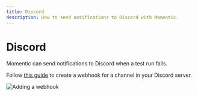 ```yaml
---
title: Discord
description: How to send notifications to Discord with Momentic.
---
```


# Discord

Momentic can send notifications to Discord when a test run fails.

<Steps>

<Step title="Create a webhook">

Follow [this guide](https://support.discord.com/hc/en-us/articles/228383668-Intro-to-Webhooks) to create a webhook for a channel in your Discord server.

</Step>

<Step title="Paste the webhook URL into Momentic">

![Adding a webhook](/images/webhook.gif)

</Step>

</Steps>
